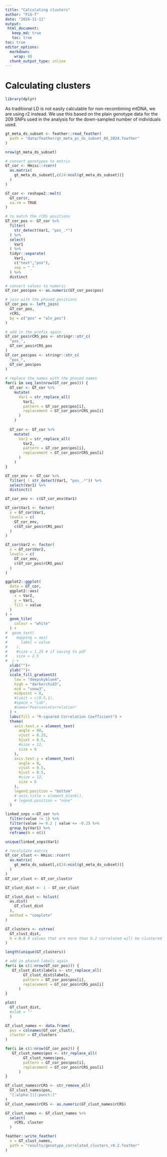 ```yaml
---
title: "Calculating clusters"
author: "FiG-T"
date: "2024-11-11"
output:
 html_document:
   keep_md: true
   toc: true
toc: true
editor_options:
  markdown:
    wrap: 80
  chunk_output_type: inline
---
```


# Calculating clusters

```r
library(dplyr)
```

As traditional LD is not easily calculable for non-recombining mtDNA, we are
using r2 instead. We use this based on the plain genotype data for the 209 SNPs
used in the analysis for the down-sampled number of individuals used.

```r

gt_meta_ds_subset <- feather::read_feather(
  path = "data/feather/gt_meta_pc_ds_subset_08_2024.feather"  
)

nrow(gt_meta_ds_subset)
```

```r

# convert genotypes to matrix
GT_cor <- Hmisc::rcorr(
  as.matrix(
    gt_meta_ds_subset[,c(24:ncol(gt_meta_ds_subset))]
  )
)

GT_cor <- reshape2::melt(
  GT_cor$r,
  na.rm = TRUE
)

```

```r

# to match the rCRS positions
GT_cor_pos <- GT_cor %>%
  filter( 
    str_detect(Var1, "pos_.*")
  ) %>%
  select(
    Var1
  ) %>%
  tidyr::separate(
    Var1, 
    c("text","pos"), 
    sep = "_"
  ) %>%
  distinct

# convert values to numeric
GT_cor_pos$pos <- as.numeric(GT_cor_pos$pos)

# join with the phased positions
GT_cor_pos <- left_join(
  GT_cor_pos, 
  rCRS, 
  by = c("pos" = "aln_pos")
)

# add in the prefix again
GT_cor_pos$rCRS_pos <- stringr::str_c(
  "pos_", 
  GT_cor_pos$rCRS_pos
)
GT_cor_pos$pos <- stringr::str_c(
  "pos_", 
  GT_cor_pos$pos
)
 
# replace the names with the phased names 
for(i in seq_len(nrow(GT_cor_pos))) {
  GT_cor <- GT_cor %>%
    mutate(
      Var1 = str_replace_all(
        Var1, 
        pattern = GT_cor_pos$pos[i], 
        replacement = GT_cor_pos$rCRS_pos[i]
      )
    )
  
  GT_cor <- GT_cor %>%
    mutate(
      Var2 = str_replace_all(
        Var2, 
        pattern = GT_cor_pos$pos[i], 
        replacement = GT_cor_pos$rCRS_pos[i]
      )
    )
}

GT_cor_env <- GT_cor %>%
  filter( ! str_detect(Var1, "pos_.*")) %>%
  select(Var1) %>%
  distinct() 

GT_cor_env <- c(GT_cor_env$Var1)

GT_cor$Var1 <- factor(
  x = GT_cor$Var1, 
  levels = c(
    GT_cor_env,
    c(GT_cor_pos$rCRS_pos)
  )
)

GT_cor$Var2 <- factor(
  x = GT_cor$Var2, 
  levels = c(
    GT_cor_env,
    c(GT_cor_pos$rCRS_pos)
  )
)
```

```r
ggplot2::ggplot(
  data = GT_cor,
  ggplot2::aes(
    x = Var2,
    y = Var1,
    fill = value
  )
) +
  geom_tile(
    colour = "white"
  ) +
#  geom_text(
#    mapping = aes(
#      label = value
#    ), 
#    #size = 1.25 # if saving to pdf
#    size = 2.5
#  ) +
  xlab("")+
  ylab("")+
  scale_fill_gradient2(
    low = "deepskyblue4",
    high = "darkorchid3",
    mid = "snow3",
    midpoint = 0,
    #limit = c(0.5,1),
    #space = "Lab",
    #name="Pearson\nCorrelation"
  ) +
  labs(fill = "R-squared Correlation Coefficient") +
  theme(
    axis.text.x = element_text(
      angle = 90,
      vjust = 0.25,
      hjust = 0.5,
      #size = 12, 
      size = 6
    ), 
    axis.text.y = element_text(
      angle = 0,
      vjust = 0.5,
      hjust = 0.5, 
      #size = 12, 
      size = 6
    ), 
    legend.position = "bottom"
    # axis.title = element_blank(), 
    # legend.position = "none"
  )

```

```r

linked_snps <-GT_cor %>%
  filter(value != 1) %>%
  filter(value >= 0.2 | value <= -0.2) %>%
  group_by(Var1) %>%
  reframe(N = n())

unique(linked_snps$Var1)

# recalulate matrix
GT_cor_clust <- Hmisc::rcorr(
  as.matrix(
    gt_meta_ds_subset[,c(24:ncol(gt_meta_ds_subset))]
  )
)
GT_cor_clust <- GT_cor_clust$r

GT_clust_dist <- 1 - GT_cor_clust

GT_clust_dist <- hclust(
  as.dist(
    GT_clust_dist
  ), 
  method = "complete"
)

GT_clusters <- cutree(
  GT_clust_dist, 
  h = 0.8 # values that are more than 0.2 correlated will be clustered together
)

length(unique(GT_clusters))

# add in phased labels again
for(i in c(1:nrow(GT_cor_pos))) {
   GT_clust_dist$labels <- str_replace_all(
        GT_clust_dist$labels, 
        pattern = GT_cor_pos$pos[i], 
        replacement = GT_cor_pos$rCRS_pos[i]
      )
}

plot(
  GT_clust_dist, 
  #xlab = ""
  )

GT_clust_names <- data.frame(
  pos = colnames(GT_cor_clust),
  cluster = GT_clusters
)

for(i in c(1:nrow(GT_cor_pos))) {
   GT_clust_names$pos <- str_replace_all(
        GT_clust_names$pos, 
        pattern = GT_cor_pos$pos[i], 
        replacement = GT_cor_pos$rCRS_pos[i]
      )
}

GT_clust_names$rCRS <- str_remove_all(
  GT_clust_names$pos, 
  "[:alpha:]|[:punct:]"
)
GT_clust_names$rCRS <- as.numeric(GT_clust_names$rCRS)

```

```r

GT_clust_names <- GT_clust_names %>%
  select(
    rCRS, cluster
  )

feather::write_feather(
  x = GT_clust_names,
  path = "results/genotype_correlated_clusters_r0.2.feather"
)
```
